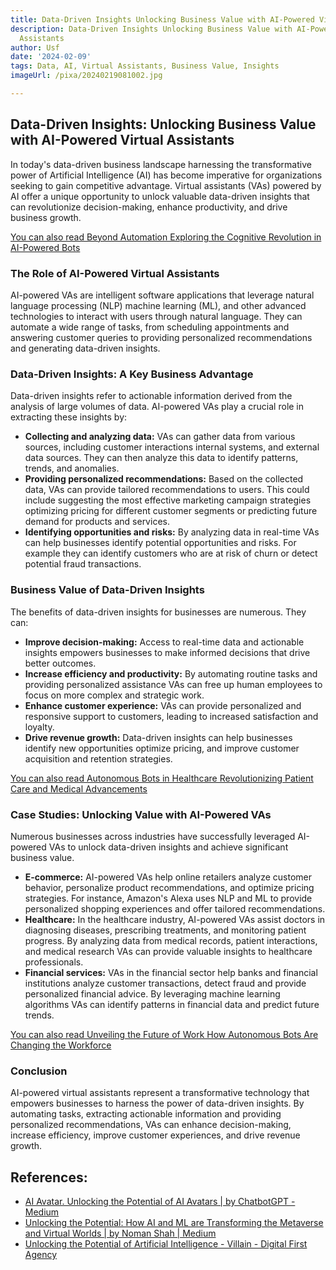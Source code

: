 ```yaml
---
title: Data-Driven Insights Unlocking Business Value with AI-Powered Virtual Assistants
description: Data-Driven Insights Unlocking Business Value with AI-Powered Virtual
  Assistants
author: Usf
date: '2024-02-09'
tags: Data, AI, Virtual Assistants, Business Value, Insights
imageUrl: /pixa/20240219081002.jpg

---
```

## Data-Driven Insights: Unlocking Business Value with AI-Powered Virtual  Assistants

In today's data-driven business landscape harnessing the transformative power of  Artificial Intelligence (AI) has become imperative for organizations seeking to gain competitive advantage. Virtual assistants (VAs)  powered by AI offer a unique opportunity to unlock valuable data-driven insights that can revolutionize decision-making, enhance productivity, and drive business growth.

[You can also read Beyond Automation Exploring the Cognitive  Revolution in AI-Powered Bots](Beyond%20Automation%20Exploring%20the%20Cognitive%20Revolution%20in%20AI-Powered%20Bots)


### The Role of AI-Powered Virtual Assistants

AI-powered VAs are intelligent  software applications that leverage natural language processing (NLP) machine learning (ML), and other advanced technologies to interact with users through  natural language. They can automate  a wide range of  tasks, from  scheduling appointments and answering customer queries to  providing  personalized recommendations and  generating data-driven insights.

### Data-Driven Insights: A Key  Business Advantage

Data-driven insights refer to actionable information derived from the analysis of large volumes of data. AI-powered VAs  play a crucial role in extracting these insights by:

- **Collecting and analyzing data:** VAs can gather data from various sources, including customer  interactions internal systems, and external data sources. They can  then  analyze this data to identify patterns, trends, and anomalies.
- **Providing  personalized  recommendations:** Based on the  collected  data, VAs can provide tailored recommendations to users.  This could include suggesting the most effective marketing campaign strategies optimizing pricing  for different customer segments or predicting future demand  for products and services.
- **Identifying opportunities and risks:** By analyzing  data  in real-time VAs can  help businesses  identify potential opportunities and risks. For example they can identify customers who are at risk of churn or detect potential fraud transactions.

### Business Value of  Data-Driven Insights

The benefits of data-driven  insights  for businesses are numerous. They can:

-  **Improve decision-making:** Access to real-time data and actionable insights empowers businesses to make informed decisions that drive  better outcomes.
- **Increase efficiency and productivity:** By automating routine tasks and providing personalized assistance VAs can free up  human employees to focus on more complex and strategic work.
- **Enhance customer experience:** VAs can provide personalized and responsive support to customers, leading to increased satisfaction and loyalty.
- **Drive revenue growth:** Data-driven insights can help businesses identify  new opportunities optimize pricing, and improve  customer acquisition and retention strategies.

[You can also read Autonomous  Bots in Healthcare Revolutionizing Patient Care and Medical Advancements](Autonomous%20Bots%20in%20Healthcare%20Revolutionizing%20Patient%20Care%20and%20Medical%20Advancements)


### Case Studies: Unlocking Value with AI-Powered  VAs

Numerous businesses across industries have successfully leveraged AI-powered VAs to unlock data-driven insights and achieve significant business value.

- **E-commerce:** AI-powered VAs help online retailers analyze customer  behavior, personalize product  recommendations, and optimize pricing strategies. For instance,  Amazon's Alexa uses NLP and ML to provide personalized shopping experiences and offer  tailored recommendations.
- **Healthcare:** In  the healthcare industry, AI-powered VAs assist doctors in diagnosing diseases, prescribing  treatments, and monitoring patient progress. By analyzing data from medical records, patient interactions, and  medical  research  VAs can provide valuable insights to healthcare professionals.
-  **Financial services:** VAs in the financial sector  help  banks and financial institutions analyze customer transactions, detect fraud and provide personalized financial advice. By leveraging machine learning algorithms VAs can identify patterns in financial data and predict future trends.

[You can also read Unveiling the Future of Work How Autonomous Bots Are Changing the Workforce](Unveiling%20the%20Future%20of%20Work%20How%20Autonomous%20Bots%20Are%20Changing%20the%20Workforce)


### Conclusion

AI-powered virtual assistants represent a transformative technology  that empowers  businesses  to harness the power of  data-driven insights. By automating tasks, extracting actionable  information and providing personalized recommendations, VAs can enhance decision-making, increase efficiency, improve customer experiences, and drive revenue growth.

## References:
- [AI Avatar. Unlocking the Potential of AI Avatars | by ChatbotGPT - Medium](https://medium.com/@backlinkexpert100/ai-avatar-2803ec35ca9)
- [Unlocking the Potential: How AI and ML are Transforming the Metaverse and Virtual Worlds | by Noman Shah | Medium](https://xerotech.medium.com/unlocking-the-potential-how-ai-and-ml-are-transforming-the-metaverse-and-virtual-worlds-5353ce3570d8)
- [Unlocking the Potential of Artificial Intelligence - Villain - Digital First Agency](https://villain.com/unlocking-the-potential-of-artificial-intelligence/)
